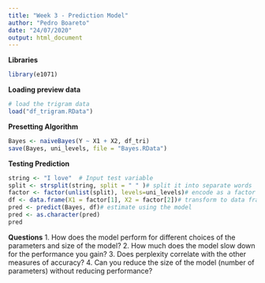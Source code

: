 ---
title: "Week 3 - Prediction Model"
author: "Pedro Boareto"
date: "24/07/2020"
output: html_document
---
**Libraries**
```{r}
library(e1071)
```

**Loading preview data**
```{r}
# load the trigram data
load("df_trigram.RData")
```

**Presetting Algorithm**
```{r}
Bayes <- naiveBayes(Y ~ X1 + X2, df_tri)
save(Bayes, uni_levels, file = "Bayes.RData")
```

**Testing Prediction**
```{r}
string <- "I love"  # Input test variable
split <- strsplit(string, split = " " )# split it into separate words
factor <- factor(unlist(split), levels=uni_levels)# encode as a factor using the same levels
df <- data.frame(X1 = factor[1], X2 = factor[2])# transform to data frame
pred <- predict(Bayes, df)# estimate using the model
pred <- as.character(pred)
pred
```

**Questions**
1. How does the model perform for different choices of the parameters and size of the model?
2. How much does the model slow down for the performance you gain?
3. Does perplexity correlate with the other measures of accuracy?
4. Can you reduce the size of the model (number of parameters) without reducing performance?